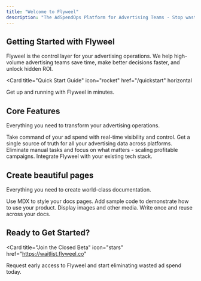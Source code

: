 ```yaml
---
title: "Welcome to Flyweel"
description: "The AdSpendOps Platform for Advertising Teams - Stop wasting time and money. Start turning every ad dollar into accountable, revenue-driving growth."
---
```


## Getting Started with Flyweel

Flyweel is the control layer for your advertising operations. We help high-volume advertising teams save time, make better decisions faster, and unlock hidden ROI.

<Card
  title="Quick Start Guide"
  icon="rocket"
  href="/quickstart"
  horizontal
>
  Get up and running with Flyweel in minutes.
</Card>

## Core Features

Everything you need to transform your advertising operations.

<Columns cols={2}>
  <Card
    title="Real-time Control"
    icon="gauge"
    href="/guides/real-time-control"
  >
    Take command of your ad spend with real-time visibility and control.
  </Card>
  <Card
    title="Unified Attribution"
    icon="target"
    href="/guides/attribution"
  >
    Get a single source of truth for all your advertising data across platforms.
  </Card>
  <Card
    title="Automated Workflows"
    icon="settings"
    href="/guides/automation"
  >
    Eliminate manual tasks and focus on what matters - scaling profitable campaigns.
  </Card>
  <Card
    title="API Integration"
    icon="terminal"
    href="/api-reference/introduction"
  >
    Integrate Flyweel with your existing tech stack.
  </Card>
</Columns>

## Create beautiful pages

Everything you need to create world-class documentation.

<Columns cols={2}>
  <Card
    title="Write with MDX"
    icon="pen-fancy"
    href="/essentials/markdown"
  >
    Use MDX to style your docs pages.
  </Card>
  <Card
    title="Code samples"
    icon="code"
    href="/essentials/code"
  >
    Add sample code to demonstrate how to use your product.
  </Card>
  <Card
    title="Images"
    icon="image"
    href="/essentials/images"
  >
    Display images and other media.
  </Card>
  <Card
    title="Reusable snippets"
    icon="recycle"
    href="/essentials/reusable-snippets"
  >
    Write once and reuse across your docs.
  </Card>
</Columns>

## Ready to Get Started?

<Card
  title="Join the Closed Beta"
  icon="stars"
  href="https://waitlist.flyweel.co"
>
  Request early access to Flyweel and start eliminating wasted ad spend today.
</Card>
